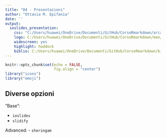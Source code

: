 ```yaml
---
title: "04 - Presentazioni"
author: "Ottavia M. Epifania"
date: ''
output: 
  ioslides_presentation: 
    css: "C:/Users/huawei/OneDrive/Documenti/GitHub/CorsoRmarkdown/arca.css"
    logo: C:/Users/huawei/OneDrive/Documenti/GitHub/CorsoRmarkdown/man/arca_logo.svg
    widescreen: yes
    highlight: haddock
    biblio: C:/Users/huawei/OneDrive/Documenti/GitHub/CorsoRmarkdown/biblio/biblio.bib
---
```


<style>
.forceBreak { -webkit-column-break-after: always; break-after: column; }
</style>

```r
knitr::opts_chunk$set(echo = FALSE, 
                      fig.align = "center")
library("icons")
library("emoji")
```

## Diverse opzioni 

"Base": 

- `ioslides`
- `slidify`

Advanced: 
- `sheringam`


